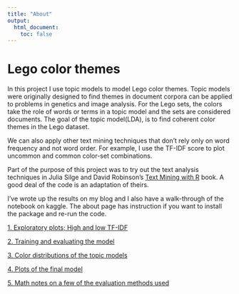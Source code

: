 ```yaml
---
title: "About"
output:
  html_document:
    toc: false
---
```


# Lego color themes 

In this project I use topic models to model Lego color themes. Topic models were originally designed to find themes in document corpora can be applied to problems in genetics and image analysis. For the Lego sets, the colors take the role of words or terms in a topic model and the sets are considered documents. The goal of the topic model(LDA), is to find coherent color themes in the Lego dataset.

We can also apply other text mining techniques that don't rely only on word frequency and not word order. For example, I use the TF-IDF score to plot uncommon and common color-set combinations.

Part of the purpose of this project was to try out the text analysis techniques in Julia Silge and David Robinson's [Text Mining with R](tidytextmining.com) book. A good deal of the code is an adaptation of theirs. 

I’ve wrote up the results on my blog and I also have a walk-through of the notebook on kaggle. The about page has instruction if you want to install the package and re-run the code.

[1. Exploratory plots; High and low TF-IDF](tf-idf.html)

[2. Training and evaluating the model](train-model.html)

[3. Color distributions of the topic models](compare-model-distributions.html)

[4. Plots of the final model](final-model.html)

[5. Math notes on a few of the evaluation methods used](background.html)